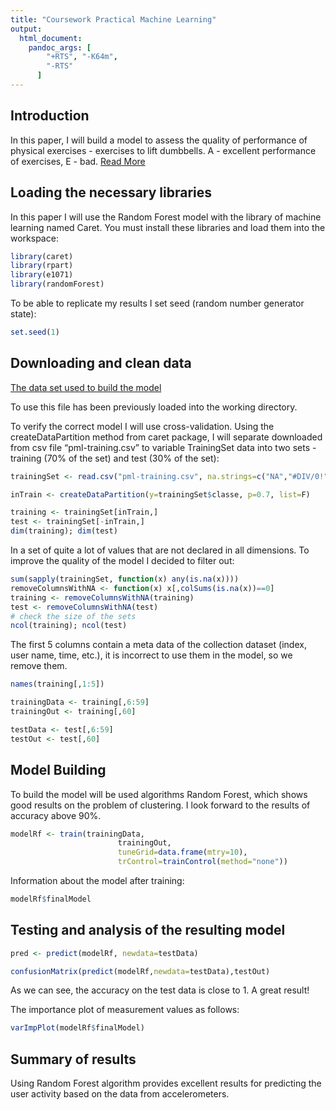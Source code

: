 ```yaml
---
title: "Coursework Practical Machine Learning"
output: 
  html_document:
    pandoc_args: [
        "+RTS", "-K64m",
        "-RTS"
      ]
---
```


## Introduction

In this paper, I will build a model to assess the quality of performance of physical exercises - exercises to lift dumbbells. A - excellent performance of exercises, E - bad. [Read More](http://groupware.les.inf.puc-rio.br/har#weight_lifting_exercises)

## Loading the necessary libraries

In this paper I will use the Random Forest model with the library of machine learning named Caret. You must install these libraries and load them into the workspace:

```r
library(caret)
library(rpart)
library(e1071)
library(randomForest)
```

To be able to replicate my results I set seed (random number generator state):

```r
set.seed(1)
```

## Downloading and clean data

[The data set used to build the model](https://d396qusza40orc.cloudfront.net/predmachlearn/pml-training.csv)

To use this file has been previously loaded into the working directory.

To verify the correct model I will use cross-validation. Using the createDataPartition method from caret package, I will separate downloaded from csv file "pml-training.csv
" to variable TrainingSet data into two sets - training (70% of the set) and test (30% of the set):

```r
trainingSet <- read.csv("pml-training.csv", na.strings=c("NA","#DIV/0!",""))

inTrain <- createDataPartition(y=trainingSet$classe, p=0.7, list=F)

training <- trainingSet[inTrain,]
test <- trainingSet[-inTrain,]
dim(training); dim(test)
```

In a set of quite a lot of values that are not declared in all dimensions. To improve the quality of the model I decided to filter out:

```r
sum(sapply(trainingSet, function(x) any(is.na(x))))
removeColumnsWithNA <- function(x) x[,colSums(is.na(x))==0]
training <- removeColumnsWithNA(training)
test <- removeColumnsWithNA(test)
# check the size of the sets
ncol(training); ncol(test)
```

The first 5 columns contain a meta data of the collection dataset (index, user name, time, etc.), it is incorrect to use them in the model, so we remove them.

```r
names(training[,1:5])

trainingData <- training[,6:59]
trainingOut <- training[,60]

testData <- test[,6:59]
testOut <- test[,60]
```

## Model Building

To build the model will be used algorithms Random Forest, which shows good results on the problem of clustering. I look forward to the results of accuracy above 90%.

```r
modelRf <- train(trainingData,
                        trainingOut,
                        tuneGrid=data.frame(mtry=10),
                        trControl=trainControl(method="none"))
```

Information about the model after training:
```r
modelRf$finalModel
```

## Testing and analysis of the resulting model

```r
pred <- predict(modelRf, newdata=testData)

confusionMatrix(predict(modelRf,newdata=testData),testOut)
```

As we can see, the accuracy on the test data is close to 1. A great result!

The importance plot of measurement values as follows:

```r
varImpPlot(modelRf$finalModel)
```

## Summary of results

Using Random Forest algorithm provides excellent results for predicting the user activity based on the data from accelerometers.
